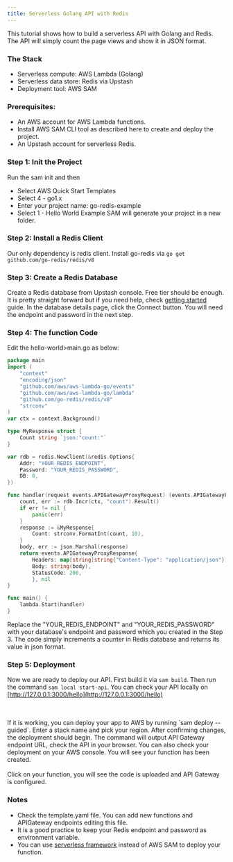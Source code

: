 ```yaml
---
title: Serverless Golang API with Redis
---
```


This tutorial shows how to build a serverless API with Golang and Redis. The API
will simply count the page views and show it in JSON format.

### The Stack

- Serverless compute: AWS Lambda (Golang)
- Serverless data store: Redis via Upstash
- Deployment tool: AWS SAM

### Prerequisites:

- An AWS account for AWS Lambda functions.
- Install AWS SAM CLI tool as described here to create and deploy the project.
- An Upstash account for serverless Redis.

### Step 1: Init the Project

Run the sam init and then

- Select AWS Quick Start Templates
- Select 4 - go1.x
- Enter your project name: go-redis-example
- Select 1 - Hello World Example SAM will generate your project in a new folder.

### Step 2: Install a Redis Client

Our only dependency is redis client. Install go-redis via
`go get github.com/go-redis/redis/v8`

### Step 3: Create a Redis Database

Create a Redis database from Upstash console. Free tier should be enough. It is
pretty straight forward but if you need help, check
[getting started](../overall/getstarted) guide. In the database details page,
click the Connect button. You will need the endpoint and password in the next
step.

### Step 4: The function Code

Edit the hello-world>main.go as below:

```go
package main
import (
    "context"
    "encoding/json"
    "github.com/aws/aws-lambda-go/events"
    "github.com/aws/aws-lambda-go/lambda"
    "github.com/go-redis/redis/v8"
    "strconv"
)
var ctx = context.Background()

type MyResponse struct {
    Count string `json:"count:"`
}

var rdb = redis.NewClient(&redis.Options{
    Addr: "YOUR_REDIS_ENDPOINT",
    Password: "YOUR_REDIS_PASSWORD",
    DB: 0,
})

func handler(request events.APIGatewayProxyRequest) (events.APIGatewayProxyResponse, error) {
    count, err := rdb.Incr(ctx, "count").Result()
    if err != nil {
        panic(err)
    }
    response := &MyResponse{
        Count: strconv.FormatInt(count, 10),
    }
    body, err := json.Marshal(response)
    return events.APIGatewayProxyResponse{
        Headers: map[string]string{"Content-Type": "application/json"},
        Body: string(body),
        StatusCode: 200,
        }, nil
}

func main() {
    lambda.Start(handler)
}
```

Replace the "YOUR_REDIS_ENDPOINT" and "YOUR_REDIS_PASSWORD" with your database's
endpoint and password which you created in the Step 3. The code simply
increments a counter in Redis database and returns its value in json format.

### Step 5: Deployment

Now we are ready to deploy our API. First build it via `sam build`. Then run the
command `sam local start-api`. You can check your API locally on
[http://127.0.0.1:3000/hello](http://127.0.0.1:3000/hello)

<br />
<br /> If it is working, you can deploy your app to AWS by running `sam deploy --guided`.
Enter a stack name and pick your region. After confirming changes, the deployment
should begin. The command will output API Gateway endpoint URL, check the API in
your browser. You can also check your deployment on your AWS console. You will see
your function has been created.
<br />
<br /> Click on your function, you will see the code is uploaded and API Gateway
is configured.

### Notes

- Check the template.yaml file. You can add new functions and APIGateway
  endpoints editing this file.
- It is a good practice to keep your Redis endpoint and password as environment
  variable.
- You can use [serverless framework](https://www.serverless.com/) instead of AWS
  SAM to deploy your function.
